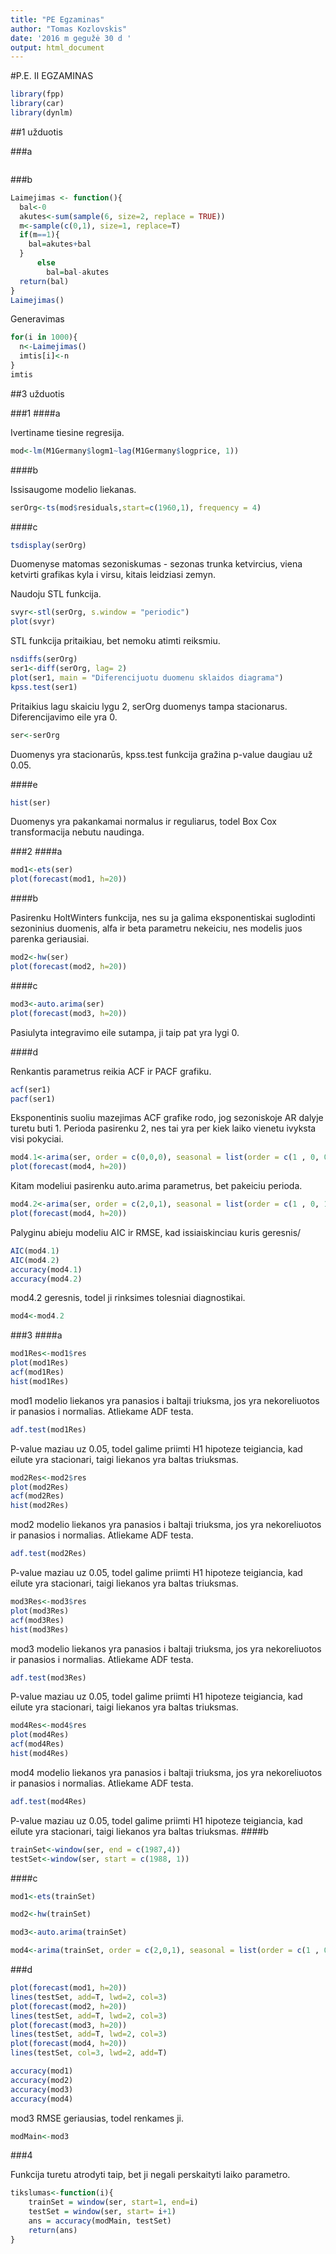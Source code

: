 ```yaml
---
title: "PE Egzaminas"
author: "Tomas Kozlovskis"
date: '2016 m gegužė 30 d '
output: html_document
---
```


#P.E. II EGZAMINAS

```r
library(fpp)
library(car)
library(dynlm)
```

##1 užduotis

###a

```r
```

###b

```r
Laimejimas <- function(){
  bal<-0
  akutes<-sum(sample(6, size=2, replace = TRUE))
  m<-sample(c(0,1), size=1, replace=T)
  if(m==1){
    bal=akutes+bal
  }
      else
        bal=bal-akutes
  return(bal)
}
Laimejimas()
```

Generavimas

```r
for(i in 1000){
  n<-Laimejimas()
  imtis[i]<-n
}
imtis
```



##3 užduotis

###1
####a

Ivertiname tiesine regresija.

```r
mod<-lm(M1Germany$logm1~lag(M1Germany$logprice, 1))
```

####b

Issisaugome modelio liekanas.

```r
serOrg<-ts(mod$residuals,start=c(1960,1), frequency = 4)
```


####c

```r
tsdisplay(serOrg)
```

Duomenyse matomas sezoniskumas - sezonas trunka ketvircius, viena ketvirti grafikas kyla i virsu, kitais leidziasi zemyn.

Naudoju STL funkcija.

```r
svyr<-stl(serOrg, s.window = "periodic")
plot(svyr)
```

STL funkcija pritaikiau, bet nemoku atimti reiksmiu.

```r
nsdiffs(serOrg)
ser1<-diff(serOrg, lag= 2)
plot(ser1, main = "Diferencijuotu duomenu sklaidos diagrama")
kpss.test(ser1)
```

Pritaikius lagu skaiciu lygu 2, serOrg duomenys tampa stacionarus. Diferencijavimo eile yra 0.

```r
ser<-serOrg
```

Duomenys yra stacionarūs, kpss.test funkcija gražina p-value daugiau už 0.05.

####e

```r
hist(ser)
```

Duomenys yra pakankamai normalus ir reguliarus, todel Box Cox transformacija nebutu naudinga.

###2
####a

```r
mod1<-ets(ser)
plot(forecast(mod1, h=20))
```

####b

Pasirenku HoltWinters funkcija, nes su ja galima eksponentiskai suglodinti sezoninius duomenis, alfa ir beta parametru nekeiciu, nes modelis juos parenka geriausiai.

```r
mod2<-hw(ser)
plot(forecast(mod2, h=20))
```

####c

```r
mod3<-auto.arima(ser)
plot(forecast(mod3, h=20))
```

Pasiulyta integravimo eile sutampa, ji taip pat yra lygi 0.

####d

Renkantis parametrus reikia ACF ir PACF grafiku.

```r
acf(ser1)
pacf(ser1)
```

Eksponentinis suoliu mazejimas ACF grafike rodo, jog sezoniskoje AR dalyje turetu buti 1.
Perioda pasirenku 2, nes tai yra per kiek laiko vienetu ivyksta visi pokyciai.

```r
mod4.1<-arima(ser, order = c(0,0,0), seasonal = list(order = c(1 , 0, 0), period =2))
plot(forecast(mod4, h=20))
```

Kitam modeliui pasirenku auto.arima parametrus, bet pakeiciu perioda.

```r
mod4.2<-arima(ser, order = c(2,0,1), seasonal = list(order = c(1 , 0, 1), period =2))
plot(forecast(mod4, h=20))
```

Palyginu abieju modeliu AIC ir RMSE, kad issiaiskinciau kuris geresnis/

```r
AIC(mod4.1)
AIC(mod4.2)
accuracy(mod4.1)
accuracy(mod4.2)
```

mod4.2 geresnis, todel ji rinksimes tolesniai diagnostikai.

```r
mod4<-mod4.2
```

###3
####a

```r
mod1Res<-mod1$res
plot(mod1Res)
acf(mod1Res)
hist(mod1Res)
```

mod1 modelio liekanos yra panasios i baltaji triuksma, jos yra nekoreliuotos ir panasios i normalias. Atliekame ADF testa.

```r
adf.test(mod1Res)
```

P-value maziau uz 0.05, todel galime priimti H1 hipoteze teigiancia, kad eilute yra stacionari, taigi liekanos yra baltas triuksmas.

```r
mod2Res<-mod2$res
plot(mod2Res)
acf(mod2Res)
hist(mod2Res)
```

mod2 modelio liekanos yra panasios i baltaji triuksma, jos yra nekoreliuotos ir panasios i normalias. Atliekame ADF testa.

```r
adf.test(mod2Res)
```

P-value maziau uz 0.05, todel galime priimti H1 hipoteze teigiancia, kad eilute yra stacionari, taigi liekanos yra baltas triuksmas.

```r
mod3Res<-mod3$res
plot(mod3Res)
acf(mod3Res)
hist(mod3Res)
```

mod3 modelio liekanos yra panasios i baltaji triuksma, jos yra nekoreliuotos ir panasios i normalias. Atliekame ADF testa.

```r
adf.test(mod3Res)
```

P-value maziau uz 0.05, todel galime priimti H1 hipoteze teigiancia, kad eilute yra stacionari, taigi liekanos yra baltas triuksmas.

```r
mod4Res<-mod4$res
plot(mod4Res)
acf(mod4Res)
hist(mod4Res)
```

mod4 modelio liekanos yra panasios i baltaji triuksma, jos yra nekoreliuotos ir panasios i normalias. Atliekame ADF testa.

```r
adf.test(mod4Res)
```

P-value maziau uz 0.05, todel galime priimti H1 hipoteze teigiancia, kad eilute yra stacionari, taigi liekanos yra baltas triuksmas.
####b

```r
trainSet<-window(ser, end = c(1987,4))
testSet<-window(ser, start = c(1988, 1))
````

####c

```r
mod1<-ets(trainSet)
```

```r
mod2<-hw(trainSet)
```

```r
mod3<-auto.arima(trainSet)
```

```r
mod4<-arima(trainSet, order = c(2,0,1), seasonal = list(order = c(1 , 0, 1), period =2))
```

###d

```r
plot(forecast(mod1, h=20))
lines(testSet, add=T, lwd=2, col=3)
plot(forecast(mod2, h=20))
lines(testSet, add=T, lwd=2, col=3)
plot(forecast(mod3, h=20))
lines(testSet, add=T, lwd=2, col=3)
plot(forecast(mod4, h=20))
lines(testSet, col=3, lwd=2, add=T)
```


```r
accuracy(mod1)
accuracy(mod2)
accuracy(mod3)
accuracy(mod4)
```

mod3 RMSE geriausias, todel renkames ji.

```r
modMain<-mod3
```

###4

Funkcija turetu atrodyti taip, bet ji negali perskaityti laiko parametro.

```r
tikslumas<-function(i){
    trainSet = window(ser, start=1, end=i)
    testSet = window(ser, start= i+1)
    ans = accuracy(modMain, testSet)
    return(ans)
}
``` 
